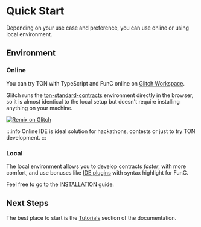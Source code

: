 
# Quick Start

Depending on your use case and preference, you can use online or using local environment.

## Environment

### Online


You can try TON with TypeScript and FunC online on [Glitch Workspace](https://glitch.com/edit/#!/remix/clone-from-repo?&REPO_URL=https%3A%2F%2Fgithub.com%2Fton-defi-org%2Ftonstarter-contracts.git).

Glitch runs the [ton-standard-contracts](https://github.com/ton-defi-org/tonstarter-contracts) environment directly in the browser, so it is almost identical to the local setup but doesn't require installing anything on your machine.

[![Remix on Glitch](https://cdn.glitch.com/2703baf2-b643-4da7-ab91-7ee2a2d00b5b%2Fremix-button-v2.svg)](https://glitch.com/edit/#!/remix/clone-from-repo?&REPO_URL=https%3A%2F%2Fgithub.com%2Fton-defi-org%2Ftonstarter-contracts.git)

:::info
Online IDE is ideal solution for hackathons, contests or just to try TON development.
:::


### Local

The local environment allows you to develop contracts _faster_, with more comfort, and use bonuses like [IDE plugins](http://localhost:3000/develop/tools/ide-plugins) with syntax highlight for FunC.

Feel free to go to the [INSTALLATION](/develop/installation) guide.

[//]: # (#### Toolkit)

[//]: # ()
[//]: # (Find tools that suits perfect for your stack:)

[//]: # (- Tools)


## Next Steps

The best place to start is the [Tutorials](/develop/tutorials) section of the documentation.

[//]: # (<div className="vt-box-container next-steps">)

[//]: # (  <a className="vt-box" href="/tutorial/">)

[//]: # (    <p className="next-steps-link">Try the Tutorials</p>)

[//]: # (    <p className="next-steps-caption">For those who prefer learning things hands-on.</p>)

[//]: # (  </a>)

[//]: # (  <a className="vt-box" href="/examples/">)

[//]: # (    <p className="next-steps-link">Check out Examples</p>)

[//]: # (    <p className="next-steps-caption">Explore examples of core features.</p>)

[//]: # (  </a>)

[//]: # (</div>)